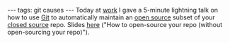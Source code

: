 ---
tags: git causes
---
Today at [http://www.causes.com/ work] I gave a 5-minute lightning talk on how to use [[Git]] to automatically maintain an [[open source]] subset of your [[closed source]] repo. Slides [http://ghurrell.github.com/git-filter-branch-lightning-talk/ here] ("How to open-source your repo (without open-sourcing your repo)").
